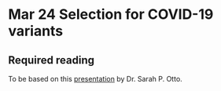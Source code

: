 # Mar 24 Selection for COVID-19 variants

## Required reading
To be based on this [presentation](https://www.zoology.ubc.ca/~otto/Talks/SSE2022_Otto.pdf) by Dr. Sarah P. Otto.